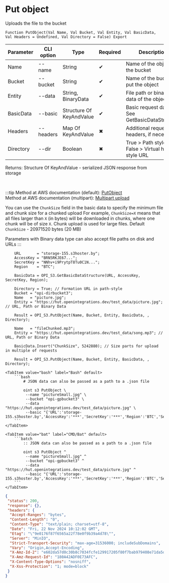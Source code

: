 ﻿---
sidebar_position: 1
description: Put object and other functions to work with S3 in the Open Integration Package, a free open-source integration library for 1C:Enterprise 8, OneScript and CLI
keywords: [1C, 1С, 1С:Enterprise, 1С:Enterprise 8.3, API, Integration, Services, Exchange, OneScript, CLI, S3]
---


# Put object
 Uploads the file to the bucket



`Function PutObject(Val Name, Val Bucket, Val Entity, Val BasicData, Val Headers = Undefined, Val Directory = False) Export`

  | Parameter | CLI option | Type | Required | Description |
  |-|-|-|-|-|
  | Name | --name | String | &#x2714; | Name of the object in the bucket |
  | Bucket | --bucket | String | &#x2714; | Name of the bucket to put the object |
  | Entity | --data | String, BinaryData | &#x2714; | File path or binary data of the object |
  | BasicData | --basic | Structure Of KeyAndValue | &#x2714; | Basic request data. See GetBasicDataStructure |
  | Headers | --headers | Map Of KeyAndValue | &#x2716; | Additional request headers, if necessary |
  | Directory | --dir | Boolean | &#x2716; | True > Path style URL, False > Virtual hosted style URL |

  
  Returns:  Structure Of KeyAndValue - serialized JSON response from storage

<br/>

:::tip
Method at AWS documentation (default): [PutObject](https://docs.aws.amazon.com/AmazonS3/latest/API/API_PutObject.html)<br/>Method at AWS documentation (multipart): [Multipart upload](https://docs.aws.amazon.com/AmazonS3/latest/userguide/mpuoverview.html)

You can use the `ChunkSize` field in the basic data to specify the minimum file and chunk size for a chunked upload For example, `ChunkSize=X` means that all files larger than `X` (in bytes) will be downloaded in chunks, where one chunk will be of size `X`. Chunk upload is used for large files. Default `ChunkSize` - 20971520 bytes (20 MB)

Parameters with Binary data type can also accept file paths on disk and URLs
:::
<br/>



```bsl title="1C:Enterprise/OneScript code example"
    URL       = "storage-155.s3hoster.by";
    AccessKey = "BRN5RKJE67...";
    SecretKey = "NNhv+i9PrytpT8Tu0C1N...";
    Region    = "BTC";

    BasicData = OPI_S3.GetBasicDataStructure(URL, AccessKey, SecretKey, Region);

    Directory = True; // Formation URL in path-style
    Bucket = "opi-dirbucket3";
    Name   = "picture.jpg";
    Entity = "https://hut.openintegrations.dev/test_data/picture.jpg"; // URL, Path or Binary Data

    Result = OPI_S3.PutObject(Name, Bucket, Entity, BasicData, , Directory);

    Name   = "fileChunked.mp3";
    Entity = "https://hut.openintegrations.dev/test_data/song.mp3"; // URL, Path or Binary Data

    BasicData.Insert("ChunkSize", 5242880); // Size parts for upload in multiple of requests

    Result = OPI_S3.PutObject(Name, Bucket, Entity, BasicData, , Directory);
```
 

 <Tabs>
  
    <TabItem value="bash" label="Bash" default>
        ```bash
            # JSON data can also be passed as a path to a .json file
            
            oint s3 PutObject \
             --name "pictureSmall.jpg" \
             --bucket "opi-gpbucket3" \
             --data "https://hut.openintegrations.dev/test_data/picture.jpg" \
             --basic "{'URL':'storage-155.s3hoster.by','AccessKey':'***','SecretKey':'***','Region':'BTC','Service':'s3'}"
        ```
    </TabItem>
  
    <TabItem value="bat" label="CMD/Bat" default>
        ```batch
            :: JSON data can also be passed as a path to a .json file
            
            oint s3 PutObject ^
             --name "pictureSmall.jpg" ^
             --bucket "opi-gpbucket3" ^
             --data "https://hut.openintegrations.dev/test_data/picture.jpg" ^
             --basic "{'URL':'storage-155.s3hoster.by','AccessKey':'***','SecretKey':'***','Region':'BTC','Service':'s3'}"
        ```
    </TabItem>
</Tabs>


```json title="Result"
{
 "status": 200,
 "response": {},
 "headers": {
  "Accept-Ranges": "bytes",
  "Content-Length": "0",
  "Content-Type": "text/plain; charset=utf-8",
  "Date": "Fri, 22 Nov 2024 10:12:02 GMT",
  "Etag": "\"9e0176f87f6565a22f78e0f9b39a4d78\"",
  "Server": "MinIO",
  "Strict-Transport-Security": "max-age=31536000; includeSubDomains",
  "Vary": "Origin,Accept-Encoding",
  "X-Amz-Id-2": "e602da57d0c30b8c7034fcfe129917205f80f7bab979408e71da5d1441c85e79",
  "X-Amz-Request-Id": "180A42ADF0E73AFC",
  "X-Content-Type-Options": "nosniff",
  "X-Xss-Protection": "1; mode=block"
 }
}
```
